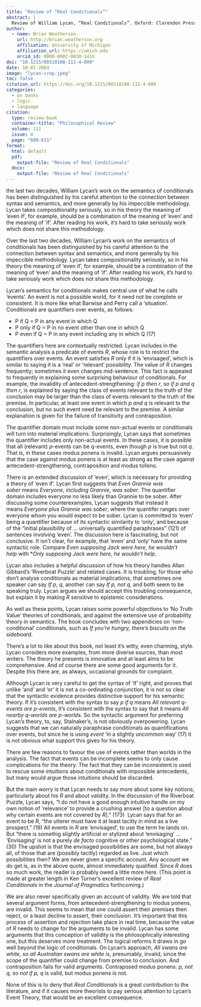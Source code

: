 ```yaml
---
title: "Review of “Real Conditionals”"
abstract: |
  Review of William Lycan, “Real Conditionals”. Oxford: Clarendon Press, 2001. 
author:
  - name: Brian Weatherson 
    url: http://brian.weatherson.org
    affiliation: University of Michigan
    affiliation_url: https://umich.edu
    orcid_id: 0000-0002-0830-141X
doi: "10.1215/00318108-111-4-609"
date: 10-01-2003
image: "lycan-crop.jpeg"
toc: false
citation_url: https://doi.org/10.1215/00318108-111-4-609
categories:
  - on books
  - logic
  - language
citation:
  type: review-book
  container-title: "Philosophical Review"
  volume: 111
  issue: 4
  page: "609-611"
format:
  html: default
  pdf: 
    output-file: "Review of Real Conditionals"
  docx: 
    output-file: "Review of Real Conditionals"
---
```


::: {.content-visible when-format="pdf"}
\lettrine{O}{ver} the last two decades, William Lycan's work on the semantics of conditionals has been distinguished by his careful attention to the connection between syntax and semantics, and more generally by his impeccible methodology. Lycan takes compositionality seriously, so in his theory the meaning of 'even if', for example, should be a combination of the meaning of 'even' and the meaning of 'if'. After reading his work, it's hard to take seriously work which does not share this methodology.
:::

::: {.content-visible unless-format="pdf"}
Over the last two decades, William Lycan's work on the semantics of conditionals has been distinguished by his careful attention to the connection between syntax and semantics, and more generally by his impeccible methodology. Lycan takes compositionality seriously, so in his theory the meaning of 'even if', for example, should be a combination of the meaning of 'even' and the meaning of 'if'. After reading his work, it's hard to take seriously work which does not share this methodology.
:::

Lycan's semantics for conditionals makes central use of what he calls 'events'. An event is not a possible world, for it need not be complete or consistent. It is more like what Barwise and Perry call a 'situation'. Conditionals are quantifiers over events, as follows:

-   P if Q = P in any event in which Q
-   P only if Q = P in no event other than one in which Q
-   P even if Q = P in any event including any in which Q (17)

The quantifiers here are contextually restricted. Lycan includes in the semantic analysis a predicate of events *R*, whose role is to restrict the quantifiers over events. An event satisfies *R* only if it is 'envisaged', which is similar to saying it is a 'real' or 'relevant' possibility. The value of *R* changes frequently; sometimes it even changes mid-sentence. This fact is appealed to frequently in explaining some surprising behaviour of conditionals. For example, the invalidity of antecedent-strengthening: *if p then r*, *so if p and q then r*, is explained by saying the class of events relevant to the truth of the conclusion may be larger than the class of events relevant to the truth of the premise. In particular, at least one event in which *p* *and q* is relevant to the conclusion, but no such event need be relevant to the premise. A similar explanation is given for the failure of transitivity and contraposition.

The quantifier domain must include some non-actual events or conditionals will turn into material implications. Surprisingly, Lycan says that sometimes the quantifier includes only non-actual events. In these cases, it is possible that all (relevant) *p*-events can be *q*-events, even though *p* is true but not *q*. That is, in these cases modus ponens is invalid. Lycan argues persuasively that the case against modus ponens is at least as strong as the case against antecedent-strengthening, contraposition and modus tollens.

There is an extended discussion of 'even', which is necessary for providing a theory of 'even if'. Lycan first suggests that *Even Grannie was sober* means *Everyone, including Grannie*, *was sober*. The quantifier domain includes everyone no less likely than Grannie to be sober. After discussing some counterexamples, Lycan suggests that instead it means *Everyone plus Grannie was sober*, where the quantifer ranges over everyone whom you would expect to be sober. Lycan is committed to 'even' being a quantifier because of its syntactic similarity to 'only', and because of the "initial plausibility of ... universally quantified paraphrases" (121) of sentences involving 'even'. The discussion here is fascinating, but not conclusive. It isn't clear, for example, that 'even' and 'only' have the same syntactic role. Compare *Even supposing Jack were here, he wouldn't help* with \**Only supposing Jack were here, he wouldn't help*.

Lycan also includes a helpful discussion of how his theory handles Allan Gibbard's 'Riverboat Puzzle' and related cases. It is troubling, for those who don't analyse conditionals as material implications, that sometimes one speaker can say *If p, q*, another can say *If p, not q*, and both seem to be speaking truly. Lycan argues we should accept this troubling consequence, but explain it by making *R* sensitive to epistemic considerations.

As well as these points, Lycan raises some powerful objections to 'No Truth Value' theories of conditionals, and against the extensive use of probability theory in semantics. The book concludes with two appendicies on 'non-conditional' conditionals, such as *If you're hungry, there's biscuits on the sideboard*.

There's a lot to like about this book, not least it's witty, even charming, style. Lycan considers more examples, from more diverse sources, than most writers. The theory he presents is innovative and at least aims to be comprehensive. And of course there are some good arguments for it. Despite this there are, as always, occasional grounds for complaint.

Although Lycan is very careful to get the syntax of 'if' right, and proves that unlike 'and' and 'or' it is not a co-ordinating conjunction, it is not so clear that the syntactic evidence provides distinctive support for his semantic theory. If it's consistent with the syntax to say *p if q* means *All relevant q-events are p-events*, it's consistent with the syntax to say that it means *All nearby q-worlds are p-worlds*. So the syntactic argument for preferring Lycan's theory, to, say, Stalnaker's, is not obviously overpowering. Lycan suggests that we can naturally paraphrase conditionals as quantifications over events, but since he is using *event* 'in a slightly uncommon way' (17) it is not obvious what support this gives for his theory.

There are few reasons to favour the use of events rather than worlds in the analysis. The fact that events can be incomplete seems to only cause complications for the theory. The fact that they can be inconsistent is used to rescue some intuitions about conditionals with impossible antecedents, but many would argue those intuitions should be discarded.

But the main worry is that Lycan needs to say more about some key notions, particularly about his *R* and about validity. In the discussion of the Riverboat Puzzle, Lycan says, "I do not have a good enough intuitive handle on my own notion of 'relevance' to provide a crushing answer [to a question about why certain events are not covered by *R*]." (173)  Lycan says that for an event to be *R*, "the utterer must have it at least tacitly in mind as a live prospect." (19) All events in *R* are 'envisaged', to use the term he lands on. But "there is somethig slightly artificial or stylized about 'envisaging' ... 'Envisaging' is not a purely *de facto* cognitive or other psychological state." (30) The upshot is that the envisaged possibilities are some, but not always all, of those that are (possibly tacitly) regarded as live. Just which possibilities then? We are never given a specific account. Any account we do get is, as in the above quote, almost immediately qualified. Since *R* does so much work, the reader is probably owed a little more here. (This point is made at greater length in Ken Turner's excellent review of *Real Conditionals* in the *Journal of Pragmatics* forthcoming.)

We are also never specifically given an account of validity. We are told that several argument forms, from antecedent-strengthening to modus ponens, are invalid. This seems to mean that one could assert their premises then reject, or a least decline to assert, their conclusion. It's important that this process of assertion and rejection take place in real time, because the value of *R* needs to change for the arguments to be invalid. Lycan has some arguments that this conception of validity is the philosophically interesting one, but this deserves more treatment. The logical reforms it draws in go well beyond the logic of conditionals. On Lycan's approach, *All swans are white, so all Australian swans are white* is, presumably, invalid, since the scope of the quantifier could change from premise to conclusion. And contraposition fails for valid arguments. Contraposed modus ponens: *p, not q, so not if p, q* is valid, but modus ponens is not.

None of this is to deny that *Real Conditionals* is a great contribution to the literature, and if it causes more theorists to pay serious attention to Lycan's Event Theory, that would be an excellent consequence.

\vspace{1cm}